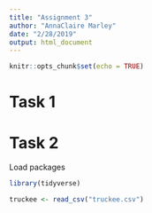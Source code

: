 ```yaml
---
title: "Assignment 3"
author: "AnnaClaire Marley"
date: "2/28/2019"
output: html_document
---
```


```r
knitr::opts_chunk$set(echo = TRUE)
```

# Task 1

# Task 2

Load packages

```r

library(tidyverse)

```


```r

truckee <- read_csv("truckee.csv")

```

